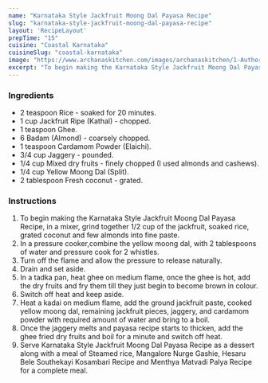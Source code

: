---
name: "Karnataka Style Jackfruit Moong Dal Payasa Recipe"
slug: "karnataka-style-jackfruit-moong-dal-payasa-recipe"
layout: 'RecipeLayout'
prepTime: "15"
cuisine: "Coastal Karnataka"
cuisineSlug: "coastal-karnataka"
image: "https://www.archanaskitchen.com/images/archanaskitchen/1-Author/pavithrahr-gmail.com/Karnataka_Style_Jackfruit_Moong_Dal_Payasa_edited_recipe.jpg"
excerpt: "To begin making the Karnataka Style Jackfruit Moong Dal Payasa Recipe, in a mixer, grind together 12 cup of the jackfruit, soaked rice, grated coconut and few almonds into fine paste"
---

### Ingredients

- 2 teaspoon Rice - soaked for 20 minutes.
- 1 cup Jackfruit Ripe (Kathal) - chopped.
- 1 teaspoon Ghee.
- 6 Badam (Almond) - coarsely chopped.
- 1 teaspoon Cardamom Powder (Elaichi).
- 3/4 cup Jaggery - pounded.
- 1/4 cup Mixed dry fruits - finely chopped (I used almonds and cashews).
- 1/4 cup Yellow Moong Dal (Split).
- 2 tablespoon Fresh coconut - grated.

### Instructions

1. To begin making the Karnataka Style Jackfruit Moong Dal Payasa Recipe, in a mixer, grind together 1/2 cup of the jackfruit, soaked rice, grated coconut and few almonds into fine paste.
1. In a pressure cooker,combine the yellow moong dal, with 2 tablespoons of water and pressure cook for 2 whistles.
1. Turn off the flame and allow the pressure to release naturally.
1. Drain and set aside.
1. In a tadka pan, heat ghee on medium flame, once the ghee is hot, add the dry fruits and fry them till they just begin to become brown in colour.
1. Switch off heat and keep aside.
1. Heat a kadai on medium flame, add the ground jackfruit paste, cooked yellow moong dal, remaining jackfruit pieces, jaggery, and cardamom powder with required amount of water and bring to a boil.
1. Once the jaggery melts and payasa recipe starts to thicken, add the ghee fried dry fruits and boil for a minute and switch off heat.
1. Serve Karnataka Style Jackfruit Moong Dal Payasa Recipe as a dessert along with a meal of Steamed rice, Mangalore Nurge Gashie, Hesaru Bele Southekayi Kosambari Recipe and Menthya Matvadi Palya Recipe for a complete meal.
